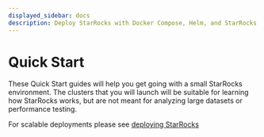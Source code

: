 ```yaml
---
displayed_sidebar: docs
description: Deploy StarRocks with Docker Compose, Helm, and StarRocks Operator
---
```


# Quick Start

These Quick Start guides will help you get going with a small StarRocks environment. The clusters that you will launch will be suitable for learning how StarRocks works, but are not meant for analyzing large datasets or performance testing.

For scalable deployments please see [deploying StarRocks](../deployment/deployment_overview.md)


<DocCardList />
